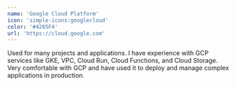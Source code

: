 ```yaml
---
name: 'Google Cloud Platform'
icon: 'simple-icons:googlecloud'
color: '#4285F4'
url: 'https://cloud.google.com'
---
```

Used for many projects and applications. I have experience with GCP services like GKE, VPC, Cloud Run, Cloud Functions, and Cloud Storage.
Very comfortable with GCP and have used it to deploy and manage complex applications in production.
